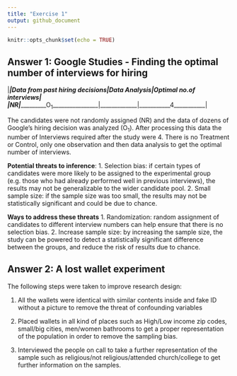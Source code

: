 ```yaml
---
title: "Exercise 1"
output: github_document
---
```


```r
knitr::opts_chunk$set(echo = TRUE)
```


## **Answer 1: Google Studies - Finding the optimal number of interviews for hiring**


 |___|Data from past hiring decisions|Data Analysis|Optimal no.of interviews|
 |NR|____________O~1~________________|_____________|___________4___________|                

The candidates were not randomly assigned (NR) and the data of dozens of Google's hiring decision was analyzed (O~1~). After processing this data the number of Interviews required after the study were 4. There is no Treatment or Control, only one observation and then data analysis to get the optimal number of interviews.

**Potential threats to inference**: 
 1. Selection bias: if certain types of candidates were more likely to be assigned to the experimental group (e.g. those who had already performed well in previous interviews), the results may not be generalizable to the wider candidate pool.
 2. Small sample size: if the sample size was too small, the results may not be statistically significant and could be due to chance.

 **Ways to address these threats**
 1.  Randomization: random assignment of candidates to different interview numbers can help ensure that there is no selection bias.
 2.  Increase sample size: by increasing the sample size, the study can be powered to detect a statistically significant difference between the groups, and reduce the risk of results due to chance.

## **Answer 2: A lost wallet experiment**
 The following steps were taken to improve research design:
 
 1. All the wallets were identical with similar contents inside and fake ID without a picture to remove the threat of confounding variables
 
 2. Placed wallets in all kind of places such as High/Low income zip codes, small/big cities, men/women bathrooms to get a proper representation of the population in order to remove the sampling bias.
 
 3. Interviewed the people on call to take a further representation of the sample such as religious/not religious/attended church/college to get further information on the samples.

